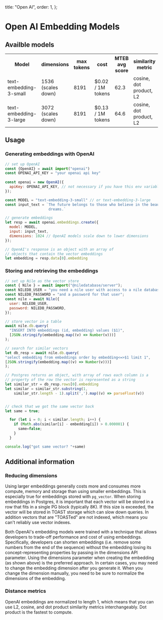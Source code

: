   title: "Open AI",
  order: 1,
};

# Open AI Embedding Models

## Availble models

<table suppressHydrationWarning>
  <tr>
    <th>Model</th>
    <th>dimensions</th>
    <th>max tokens</th>
    <th>cost</th>
    <th>MTEB avg score</th>
    <th>similarity metric</th>
  </tr>
  <tr>
    <td>text-embedding-3-small</td>
    <td>1536 (scales down)</td>
    <td>8191</td>
    <td>$0.02 / 1M tokens</td>
    <td>62.3</td>
    <td>cosine, dot product, L2</td>
  </tr>
  <tr>
    <td>text-embedding-3-large</td>
    <td>3072 (scales down)</td>
    <td>8191</td>
    <td>$0.13 / 1M tokens</td>
    <td>64.6</td>
    <td>cosine, dot product, L2</td>
  </tr>
</table>

## Usage

### Generating embeddings with OpenAI

```javascript
// set up OpenAI
const {OpenAI} = await import("openai")
const OPENAI_API_KEY = "your openai api key"
  
const openai = new OpenAI({
  apiKey: OPENAI_API_KEY, // not necessary if you have this env variable
});

const MODEL = "text-embedding-3-small" // or text-embedding-3-large
const input_text = `The future belongs to those who believe in the beauty of their 
                    dreams.`

// generate embeddings
let resp = await openai.embeddings.create({
  model: MODEL,
  input: input_text,
  dimensions: 1024 // OpenAI models scale down to lower dimensions
});

// OpenAI's response is an object with an array of  
// objects that contain the vector embeddings
let embedding = resp.data[0].embedding 
```

### Storing and retrieving the embeddings

```javascript
// set up Nile as the vector store
const { Nile } = await import("@niledatabase/server");
const NILEDB_USER = "you need a nile user with access to a nile database";
const NILEDB_PASSWORD = "and a password for that user";
const nile = await Nile({
  user: NILEDB_USER,
  password: NILEDB_PASSWORD,
});

// store vector in a table
await nile.db.query(
  "INSERT INTO embeddings (id, embedding) values ($1)",
  [JSON.stringify(embedding.map((v) => Number(v)))]
);

// search for similar vectors
let db_resp = await nile.db.query(
"select embedding from embeddings order by embedding<=>$1 limit 1",
[JSON.stringify(embedding.map((v) => Number(v)))]
);

// Postgres returns an object, with array of rows each column is a 
// property of the row the vector is represented as a string
let similar_str = db_resp.rows[0].embedding
let similar = similar_str.substring(1, 
    similar_str.length - 1).split(',').map((v) => parseFloat(v))


// check that we got the same vector back
let same = true;

  for (let i = 0; i < similar.length; i++) {
    if (Math.abs(similar[i] - embedding[i]) > 0.000001) {
      same=false;
    }
  }

console.log("got same vector? "+same)
```

## Additional information

### Reducing dimensions

Using larger embeddings generally costs more and consumes more compute, memory and storage than using smaller embeddings. This is especially true for embeddings stored with `pg_vector`.
When storing embeddings in Postgres, it is important that each vector will be stored in a row that fits in a single PG block (typically 8K). If this size is exceeded,
the vector will be stored in TOAST storage which can slow down queries. In addition vectors that are "TOASTed" are not indexed, which means you can't reliably use vector indexes.

Both OpenAI's embedding models were trained with a technique that allows developers to trade-off performance and cost of using embeddings. Specifically, developers can shorten embeddings 
(i.e. remove some numbers from the end of the sequence) without the embedding losing its concept-representing properties by passing in the dimensions API parameter. 
Using the dimensions parameter when creating the embedding (as shown above) is the preferred approach. In certain cases, you may need to change the embedding dimension after you generate it. 
When you change the dimension manually, you need to be sure to normalize the dimensions of the embedding.

### Distance metrics

OpenAI embeddings are normalized to length 1, which means that you can use L2, cosine, and dot product similarity metrics interchangeably. Dot product is the fastest to compute.


